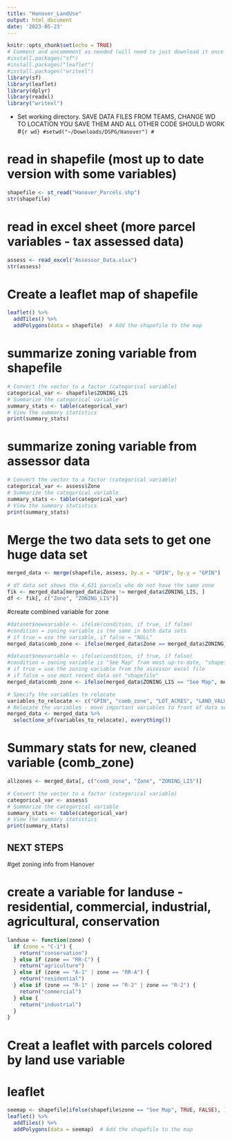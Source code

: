 ```yaml
---
title: "Hanover_LandUse"
output: html_document
date: '2023-05-23'
---
```


```r
knitr::opts_chunk$set(echo = TRUE)
# Comment and uncommment as needed (will need to just download it once and then comment for the rest)
#install.packages("sf") 
#install.packages("leaflet")
#install.packages("writexl")
library(sf)
library(leaflet)
library(dplyr)
library(readxl)
library("writexl")
```

* Set working directory. SAVE DATA FILES FROM TEAMS, CHANGE WD TO LOCATION YOU SAVE THEM AND ALL OTHER CODE SHOULD WORK 
#```{r wd}
#setwd("~/Downloads/DSPG/Hanover")
#```

# read in shapefile (most up to date version with some variables)
```r
shapefile <- st_read("Hanover_Parcels.shp")
str(shapefile)
```

# read in excel sheet (more parcel variables - tax assessed data)
```r
assess <- read_excel("Assessor_Data.xlsx")
str(assess)
```

# Create a leaflet map of shapefile 
```r
leaflet() %>%
  addTiles() %>%
  addPolygons(data = shapefile)  # Add the shapefile to the map
```

# summarize zoning variable from shapefile 
```r
# Convert the vector to a factor (categorical variable)
categorical_var <- shapefile$ZONING_LIS
# Summarize the categorical variable
summary_stats <- table(categorical_var)
# View the summary statistics
print(summary_stats)
```

# summarize zoning variable from assessor data  
```r
# Convert the vector to a factor (categorical variable)
categorical_var <- assess$Zone
# Summarize the categorical variable
summary_stats <- table(categorical_var)
# View the summary statistics
print(summary_stats)
```


# Merge the two data sets to get one huge data set 
```r
merged_data <- merge(shapefile, assess, by.x = "GPIN", by.y = "GPIN")

# df data set shows the 4,631 parcels who do not have the same zone
fik <- merged_data[merged_data$Zone != merged_data$ZONING_LIS, ]
df <- fik[, c("Zone", "ZONING_LIS")]
```

#create combined variable for zone
```r
#dataset$newvariable <- ifelse(condition, if true, if false)
#condition = zoning variable is the same in both data sets
# if true = use the variable, if false = "NULL"
merged_data$comb_zone <- ifelse(merged_data$Zone == merged_data$ZONING_LIS, merged_data$Zone, "NULL")

#dataset$newvariable <- ifelse(condition, if true, if false)
#condition = zoning variable is "See Map" from most up-to-date, "shapefile" data set 
# if true = use the zoning variable from the assessor excel file
# if false = use most recent data set "shapefile"
merged_data$comb_zone <- ifelse(merged_data$ZONING_LIS == "See Map", merged_data$Zone, merged_data$ZONING_LIS)

# Specify the variables to relocate
variables_to_relocate <- c("GPIN", "comb_zone", "LOT_ACRES", "LAND_VALUE", "LEGALDESC")
# Relocate the variables - move important variables to front of data set 
merged_data <- merged_data %>%
  select(one_of(variables_to_relocate), everything())
```



# Summary stats for new, cleaned variable (comb_zone)
```r
allzones <- merged_data[, c("comb_zone", "Zone", "ZONING_LIS")]

# Convert the vector to a factor (categorical variable)
categorical_var <- assess$
# Summarize the categorical variable
summary_stats <- table(categorical_var)
# View the summary statistics
print(summary_stats)
```




## NEXT STEPS 
#get zoning info from Hanover 

# create a variable for landuse - residential, commercial, industrial, agricultural, conservation 
```r

landuse <- function(zone) {
  if (zone = "C-1") {
    return("conservation")
  } else if (zone == "RR-C") {
    return("agriculture")
  } else if (zone == "A-1" | zone == "RR-A") {
    return("residential")
  } else if (zone == "R-1" | zone == "R-2" | zone == "R-2") {
    return("commercial")
  } else {
    return("industrial")
  }
}
```


# Creat a leaflet with parcels colored by land use variable
# leaflet 
```r
seemap <- shapefile[ifelse(shapefile$zone == "See Map", TRUE, FALSE), ]
leaflet() %>%
  addTiles() %>%
  addPolygons(data = seemap)  # Add the shapefile to the map
```





